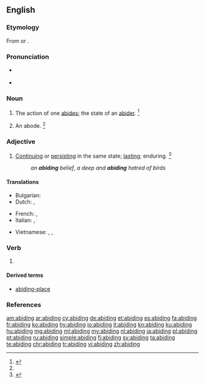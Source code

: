 ==English==

===Etymology===
From {{etyl|enm|en}} {{term|abiden||to abide|lang=enm}} or {{suffix|abide|ing|lang=en}}.

===Pronunciation===
* {{a|US}} {{IPA|/əˈbaɪ.dɪŋ/|lang=en}}
* {{rhymes|aɪdɪŋ|lang=en}}

===Noun===
{{en-noun}}

# The action of one [[abides]]; the state of an [[abider]]. {{defdate|First attested from around 1150 to 1350.}}<ref name=SOED>{{R:SOED5|page=4}} </ref>
# {{context|obsolete|lang=en}} An abode. {{defdate|First attested from around (1350 to 1470) until the early 17<sup>th</sup> century.}}<ref name=SOED/>

===Adjective===
{{en-adj}}

# [[continue|Continuing]] or [[persist|persisting]] in the same state; [[lasting]]; enduring. {{defdate|First attested around 1350 to 1470.}}<ref name=SOED>{{R:SOED5|page=4}}</ref>
#: ''an '''abiding''' belief'', ''a deep and '''abiding''' hatred of birds''

====Translations====
{{trans-top|continue}}
* Bulgarian: {{t|bg|траен, постоянен}}
* Dutch: {{t+|nl|voortdurend}}, {{t+|nl|blijvend}}
{{trans-mid}}
* French: {{t+|fr|continuel}}, {{t+|fr|sempiternel}}
* Italian: {{t+|it|duraturo}}, {{t+|it|persistente}}
{{trans-bottom}}
{{checktrans-top}}
* Vietnamese: {{t-check|vi|không thay đổi}}, {{t-check|vi|vĩnh cửu}}, {{t-check|vi|tồn tại mãi mãi}}
{{trans-mid}}
{{trans-bottom}}

===Verb===
{{head|en|present participle}}

# {{present participle of|abide|lang=en}}

====Derived terms====
* [[abiding-place]]

===References===
<references/>

[[am:abiding]]
[[ar:abiding]]
[[cy:abiding]]
[[de:abiding]]
[[et:abiding]]
[[es:abiding]]
[[fa:abiding]]
[[fr:abiding]]
[[ko:abiding]]
[[hy:abiding]]
[[io:abiding]]
[[it:abiding]]
[[kn:abiding]]
[[ku:abiding]]
[[hu:abiding]]
[[mg:abiding]]
[[ml:abiding]]
[[my:abiding]]
[[nl:abiding]]
[[ja:abiding]]
[[pl:abiding]]
[[pt:abiding]]
[[ru:abiding]]
[[simple:abiding]]
[[fi:abiding]]
[[sv:abiding]]
[[ta:abiding]]
[[te:abiding]]
[[chr:abiding]]
[[tr:abiding]]
[[vi:abiding]]
[[zh:abiding]]